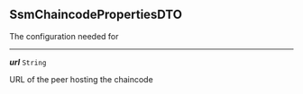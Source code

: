 


## SsmChaincodePropertiesDTO



The configuration needed for



---

***url*** `String`

URL of the peer hosting the chaincode


